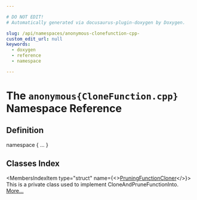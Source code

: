 ```yaml
---

# DO NOT EDIT!
# Automatically generated via docusaurus-plugin-doxygen by Doxygen.

slug: /api/namespaces/anonymous-clonefunction-cpp-
custom_edit_url: null
keywords:
  - doxygen
  - reference
  - namespace

---
```





# The `anonymous{CloneFunction.cpp}` Namespace Reference

<DoxygenPage pluginConfig={pluginConfig}>



## Definition

<CodeBlock>namespace &#123; ... &#125;</CodeBlock>

## Classes Index

<MembersIndex>

<MembersIndexItem
  type="struct"
  name={<><a href="/docs/api/structs/anonymous-namespace-clonefunction-cpp-/pruningfunctioncloner">PruningFunctionCloner</a></>}>
This is a private class used to implement CloneAndPruneFunctionInto. <a href="/docs/api/structs/anonymous-namespace-clonefunction-cpp-/pruningfunctioncloner/#details">More...</a>
</MembersIndexItem>

</MembersIndex>


</DoxygenPage>
